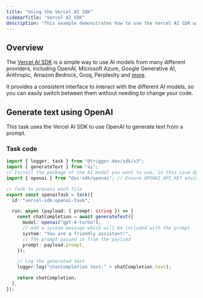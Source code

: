 ```yaml
---
title: "Using the Vercel AI SDK"
sidebarTitle: "Vercel AI SDK"
description: "This example demonstrates how to use the Vercel AI SDK with Trigger.dev."
---
```


## Overview

The [Vercel AI SDK](https://www.npmjs.com/package/ai) is a simple way to use AI models from many different providers, including OpenAI, Microsoft Azure, Google Generative AI, Anthropic, Amazon Bedrock, Groq, Perplexity and [more](https://sdk.vercel.ai/providers/ai-sdk-providers).

It provides a consistent interface to interact with the different AI models, so you can easily switch between them without needing to change your code.

## Generate text using OpenAI

This task uses the Vercel AI SDK to use OpenAI to generate text from a prompt.

### Task code

```ts trigger/vercel-ai-sdk-openai.ts
import { logger, task } from "@trigger.dev/sdk/v3";
import { generateText } from "ai";
// Install the package of the AI model you want to use, in this case OpenAI
import { openai } from "@ai-sdk/openai"; // Ensure OPENAI_API_KEY environment variable is set

// Task to process each file
export const openaiTask = task({
  id: "vercel-sdk-openai-task",

  run: async (payload: { prompt: string }) => {
    const chatCompletion = await generateText({
      model: openai("gpt-4-turbo"),
      // Add a system message which will be included with the prompt
      system: "You are a friendly assistant!",
      // The prompt passed in from the payload
      prompt: payload.prompt,
    });

    // Log the generated text
    logger.log("chatCompletion text:" + chatCompletion.text);

    return chatCompletion;
  },
});
```
